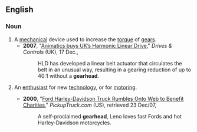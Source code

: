 ==English==

===Noun===
{{en-noun}}

# A [[mechanical]] device used to increase the [[torque]] of [[gear]]s.
#*'''2007''', "[http://www.drives.co.uk/fullstory.asp?id=2152 Animatics buys UK’s Harmonic Linear Drive]," ''Drives & Controls'' (UK), 17 Dec.,
#*:HLD has developed a linear belt actuator that circulates the belt in an unusual way, resulting in a gearing reduction of up to 40:1 without a '''gearhead'''.
#{{informal}} An [[enthusiast]] for new [[technology]], or for [[motoring]].
#*'''2000''', "[http://www.pickuptruck.com/html/news/ford_charity.html Ford Harley-Davidson Truck Rumbles Onto Web to Benefit Charities]," ''PickupTruck.com'' (US), retrieved 23 Dec/07,
#*:A self-proclaimed '''gearhead''', Leno loves fast Fords and hot Harley-Davidson motorcycles.